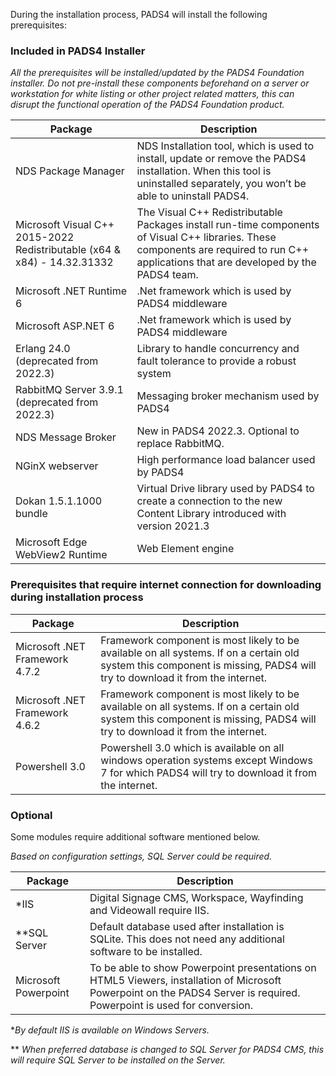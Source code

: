 During the installation process, PADS4 will install the following prerequisites:

 

### Included in PADS4 Installer
*All the prerequisites will be installed/updated by the PADS4 Foundation installer. Do not pre-install these components beforehand on a server or workstation for white listing or other project related matters, this can disrupt the functional operation of the PADS4 Foundation product.*

| Package | Description |
| ----------- | ----------- |
| NDS Package Manager | NDS Installation tool, which is used to install, update or remove the PADS4 installation. When this tool is uninstalled separately, you won’t be able to uninstall PADS4. |
| Microsoft Visual C++ 2015-2022 Redistributable (x64 & x84) - 14.32.31332 | The Visual C++ Redistributable Packages install run-time components of Visual C++ libraries. These components are required to run C++ applications that are developed by the PADS4 team. |
| Microsoft .NET Runtime 6 | .Net framework which is used by PADS4 middleware |
| Microsoft ASP.NET 6 | .Net framework which is used by PADS4 middleware |
| Erlang 24.0 (deprecated from 2022.3) | Library to handle concurrency and fault tolerance to provide a robust system |
| RabbitMQ Server 3.9.1 (deprecated from 2022.3) | Messaging broker mechanism used by PADS4 |
| NDS Message Broker | New in PADS4 2022.3. Optional to replace RabbitMQ. |
| NGinX webserver | High performance load balancer used by PADS4 |
| Dokan 1.5.1.1000 bundle | Virtual Drive library used by PADS4 to create a connection to the new Content Library introduced with version 2021.3|
| Microsoft Edge WebView2 Runtime | Web Element engine |

 

### Prerequisites that require internet connection for downloading during installation process

| Package | Description |
| ----------- | ----------- |
| Microsoft .NET Framework 4.7.2 | Framework component is most likely to be available on all systems. If on a certain old system this component is missing, PADS4 will try to download it from the internet. |
| Microsoft .NET Framework 4.6.2 | Framework component is most likely to be available on all systems. If on a certain old system this component is missing, PADS4 will try to download it from the internet. |
| Powershell 3.0 | Powershell 3.0 which is available on all windows operation systems except Windows 7 for which PADS4 will try to download it from the internet. |
 	 
 

### Optional
Some modules require additional software mentioned below.

*Based on configuration settings, SQL Server could be required.*

| Package | Description |
| ----------- | ----------- |
| *IIS | Digital Signage CMS, Workspace, Wayfinding and Videowall require IIS. |
| **SQL Server | Default database used after installation is SQLite. This does not need any additional software to be installed. |
| Microsoft Powerpoint | To be able to show Powerpoint presentations on HTML5 Viewers, installation of Microsoft Powerpoint on the PADS4 Server is required. Powerpoint is used for conversion. |

**By default IIS is available on Windows Servers.*


** *When preferred database is changed to SQL Server for PADS4 CMS, this will require SQL Server to be installed on the Server.*

